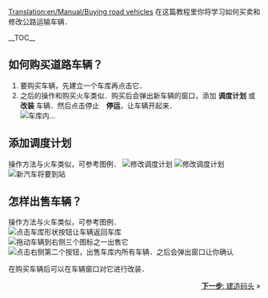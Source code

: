 [[Translation:en/Manual/Buying road vehicles]]
{{zh/Manual/Tutorial/教程}}
在这篇教程里你将学习如何买卖和修改公路运输车辆．

__TOC__ 
==如何购买道路车辆？==
#要购买车辆，先建立一个车库再点击它．
#之后的操作和购买火车类似．购买后会弹出新车辆的窗口，添加 '''调度计划''' 或 '''改装''' 车辆．然后点击停止　'''停运'''，让车辆开起来．<br/>[[File:en/Manual/Stopped bus.png|frame|none|车库内...]]

==添加调度计划==
操作方法与火车类似，可参考图例．
[[File:en/Manual/Orders.png|修改调度计划]]
[[File:en/Manual/Tutorial bus 6.png|frame|none|修改调度计划]]
<br/>[[File:en/Manual/Tutorial bus 7.png|frame|none|新汽车将要到站]]

==怎样出售车辆？==
操作方法与火车类似，可参考图例．
<br/>[[File:en/Manual/Buying-road-vehicles-6.png|none|frame|点击车库形状按钮让车辆返回车库]]
<br/>[[File:en/Manual/Buying-road-vehicles-7.png|none|frame|拖动车辆到右侧三个图标之一出售它]]
<br/>[[File:en/Manual/Buying-road-vehicles-8.png|none|frame|点击右侧第二个按钮，出售车库内所有车辆．之后会弹出窗口让你确认]]

在购买车辆后可以在车辆窗口对它进行改装．

<span style="float: right">[[zh/Manual/教程/建造码头|'''下一步''': 建造码头]] &raquo;</span>